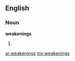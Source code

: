 ==English==
===Noun===
'''weakenings'''
# {{plural of|[[weakening]]}}

[[ar:weakenings]]
[[my:weakenings]]